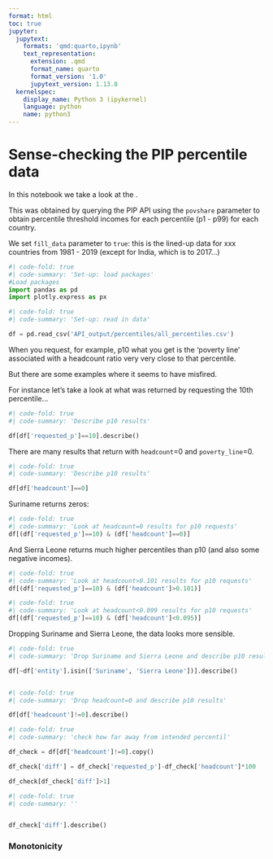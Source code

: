 ```yaml
---
format: html
toc: true
jupyter:
  jupytext:
    formats: 'qmd:quarto,ipynb'
    text_representation:
      extension: .qmd
      format_name: quarto
      format_version: '1.0'
      jupytext_version: 1.13.8
  kernelspec:
    display_name: Python 3 (ipykernel)
    language: python
    name: python3
---
```


# Sense-checking the PIP percentile data


In this notebook we take a look at the .

This was obtained by querying the PIP API using the `povshare` parameter to obtain percentile threshold incomes for each percentile (p1 - p99) for each country.

We set `fill_data` parameter to `true`: this is the lined-up data for xxx countries from 1981 - 2019 (except for India, which is to 2017...)


```python
#| code-fold: true
#| code-summary: 'Set-up: load packages'
#Load packages
import pandas as pd
import plotly.express as px
```





```python
#| code-fold: true
#| code-summary: 'Set-up: read in data'

df = pd.read_csv('API_output/percentiles/all_percentiles.csv')

```


When you request, for example, p10 what you get is the 'poverty line' associated with a headcount ratio very very close to that percentile.

But there are some examples where it seems to have misfired.

For instance let's take a look at what was returned by requesting the 10th percentile...
```python
#| code-fold: true
#| code-summary: 'Describe p10 results'

df[df['requested_p']==10].describe()


```


There are many results that return with `headcount`=0 and `poverty_line`=0.

```python
#| code-fold: true
#| code-summary: 'Describe p10 results'

df[df['headcount']==0]


```


Suriname returns zeros:
```python
#| code-fold: true
#| code-summary: 'Look at headcount=0 results for p10 requests'
df[(df['requested_p']==10) & (df['headcount']==0)]

```

And Sierra Leone returns much higher percentiles than p10 (and also some negative incomes).
```python
#| code-fold: true
#| code-summary: 'Look at headcount>0.101 results for p10 requests'
df[(df['requested_p']==10) & (df['headcount']>0.101)]

```



```python
#| code-fold: true
#| code-summary: 'Look at headcount<0.099 results for p10 requests'
df[(df['requested_p']==10) & (df['headcount']<0.095)]

```


Dropping Suriname and Sierra Leone, the data looks more sensible.

```python
#| code-fold: true
#| code-summary: 'Drop Suriname and Sierra Leone and describe p10 results'

df[~df['entity'].isin(['Suriname', 'Sierra Leone'])].describe()



```



```python
#| code-fold: true
#| code-summary: 'Drop headcount=0 and describe p10 results'

df[df['headcount']!=0].describe()


```


```python
#| code-fold: true
#| code-summary: 'check how far away from intended percentil'

df_check = df[df['headcount']!=0].copy()

df_check['diff'] = df_check['requested_p']-df_check['headcount']*100

df_check[df_check['diff']>1]

```

```python
#| code-fold: true
#| code-summary: ''


df_check['diff'].describe()

```

### Monotonicity